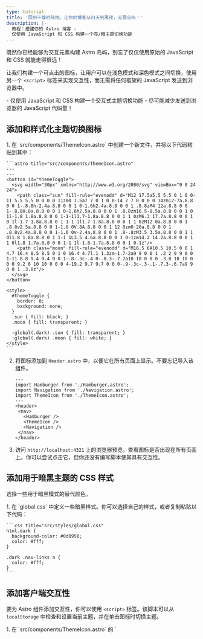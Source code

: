 ```yaml
---
type: tutorial
title: '回到干燥的陆地。让你的博客从白天到黑夜，无需岛屿！'
description: |-
  教程：搭建你的 Astro 博客 -
  仅使用 JavaScript 和 CSS 构建一个亮/暗主题切换功能
---
```


既然你已经能够为交互元素构建 Astro 岛屿，别忘了仅仅使用原始的 JavaScript 和 CSS 就能走得很远！

让我们构建一个可点击的图标，让用户可以在浅色模式和深色模式之间切换，使用另一个 `<script>` 标签来实现交互性，而无需将任何框架的 JavaScript 发送到浏览器中。

<PreCheck>
  - 仅使用 JavaScript 和 CSS 构建一个交互式主题切换功能
  - 尽可能减少发送到浏览器的 JavaScript 代码量！
</PreCheck>

## 添加和样式化主题切换图标

<Steps>
1. 在 `src/components/ThemeIcon.astro` 中创建一个新文件，并将以下代码粘贴到其中：

    ```astro title="src/components/ThemeIcon.astro"
    ---
    ---
    <button id="themeToggle">
      <svg width="30px" xmlns="http://www.w3.org/2000/svg" viewBox="0 0 24 24">
        <path class="sun" fill-rule="evenodd" d="M12 17.5a5.5 5.5 0 1 0 0-11 5.5 5.5 0 0 0 0 11zm0 1.5a7 7 0 1 0 0-14 7 7 0 0 0 0 14zm12-7a.8.8 0 0 1-.8.8h-2.4a.8.8 0 0 1 0-1.6h2.4a.8.8 0 0 1 .8.8zM4 12a.8.8 0 0 1-.8.8H.8a.8.8 0 0 1 0-1.6h2.5a.8.8 0 0 1 .8.8zm16.5-8.5a.8.8 0 0 1 0 1l-1.8 1.8a.8.8 0 0 1-1-1l1.7-1.8a.8.8 0 0 1 1 0zM6.3 17.7a.8.8 0 0 1 0 1l-1.7 1.8a.8.8 0 1 1-1-1l1.7-1.8a.8.8 0 0 1 1 0zM12 0a.8.8 0 0 1 .8.8v2.5a.8.8 0 0 1-1.6 0V.8A.8.8 0 0 1 12 0zm0 20a.8.8 0 0 1 .8.8v2.4a.8.8 0 0 1-1.6 0v-2.4a.8.8 0 0 1 .8-.8zM3.5 3.5a.8.8 0 0 1 1 0l1.8 1.8a.8.8 0 1 1-1 1L3.5 4.6a.8.8 0 0 1 0-1zm14.2 14.2a.8.8 0 0 1 1 0l1.8 1.7a.8.8 0 0 1-1 1l-1.8-1.7a.8.8 0 0 1 0-1z"/>
        <path class="moon" fill-rule="evenodd" d="M16.5 6A10.5 10.5 0 0 1 4.7 16.4 8.5 8.5 0 1 0 16.4 4.7l.1 1.3zm-1.7-2a9 9 0 0 1 .2 2 9 9 0 0 1-11 8.8 9.4 9.4 0 0 1-.8-.3c-.4 0-.8.3-.7.7a10 10 0 0 0 .3.8 10 10 0 0 0 9.2 6 10 10 0 0 0 4-19.2 9.7 9.7 0 0 0-.9-.3c-.3-.1-.7.3-.6.7a9 9 0 0 1 .3.8z"/>
      </svg>
    </button>

    <style>
      #themeToggle {
        border: 0;
        background: none;
      }
      .sun { fill: black; }
      .moon { fill: transparent; }

      :global(.dark) .sun { fill: transparent; }
      :global(.dark) .moon { fill: white; }
    </style>
    ```

2. 将图标添加到 `Header.astro` 中，以便它在所有页面上显示。不要忘记导入该组件。

     ```astro title="src/components/Header.astro" ins={4,9}
    ---
    import Hamburger from './Hamburger.astro';
    import Navigation from './Navigation.astro';
    import ThemeIcon from './ThemeIcon.astro';
    ---
    <header>
      <nav>
        <Hamburger />
        <ThemeIcon />
        <Navigation />
      </nav>
    </header>
    ```

3. 访问 `http://localhost:4321` 上的浏览器预览，查看图标是否出现在所有页面上。你可以尝试点击它，但你还没有编写脚本使其具有交互性。
</Steps>

## 添加用于暗黑主题的 CSS 样式

选择一些用于暗黑模式的替代颜色。

<Steps>
1. 在 `global.css` 中定义一些暗黑样式。你可以选择自己的样式，或者复制粘贴以下代码：

    ```css title="src/styles/global.css"
    html.dark {
      background-color: #0d0950;
      color: #fff;
    }

    .dark .nav-links a {
      color: #fff;
    }
    ```
</Steps>

## 添加客户端交互性

要为 Astro 组件添加交互性，你可以使用 `<script>` 标签。该脚本可以从 `localStorage` 中检查和设置当前主题，并在单击图标时切换主题。

<Steps>
1. 在 `src/components/ThemeIcon.astro` 的 `<style>` 标签后面添加以下 `<script>` 标签：

    ```astro title="src/components/ThemeIcon.astro" ins={9-37}
    <style>
      .sun { fill: black; }
      .moon { fill: transparent; }

      :global(.dark) .sun { fill: transparent; }
      :global(.dark) .moon { fill: white; }
    </style>

    <script is:inline>
      const theme = (() => {
        if (typeof localStorage !== 'undefined' && localStorage.getItem('theme')) {
          return localStorage.getItem('theme');
        }
        if (window.matchMedia('(prefers-color-scheme: dark)').matches) {
          return 'dark';
        }
          return 'light';
      })();
          
      if (theme === 'light') {
        document.documentElement.classList.remove('dark');
      } else {
        document.documentElement.classList.add('dark');
      }

      window.localStorage.setItem('theme', theme);

      const handleToggleClick = () => {
        const element = document.documentElement;
        element.classList.toggle("dark");
        
        const isDark = element.classList.contains("dark");
        localStorage.setItem("theme", isDark ? "dark" : "light");
      }

      document.getElementById("themeToggle").addEventListener("click", handleToggleClick);
    </script>
    ```

2. 检查 `http://localhost:4321` 上的浏览器预览，并单击主题图标。验证是否可以在浅色和暗黑模式之间进行切换。
</Steps>

<Box icon="question-mark">

### 检验你的知识

选择下列每个陈述描述的是 Astro `<script>` 标签、UI 框架组件还是两者都是。

1. 它们允许你在网站上包含交互式 UI 元素。

    <MultipleChoice>
      <Option>
        Astro 的 `<script>` 标签
      </Option>
      <Option>
        UI 框架组件
      </Option>
      <Option isCorrect>
        两者皆是
      </Option>
    </MultipleChoice>

2. 除非你包含一个 client: 将它们的 JavaScript 发送到客户端并在浏览器中运行，否则它们会在你的网站上创建静态元素。

    <MultipleChoice>
      <Option>
        Astro 的 `<script>` 标签
      </Option>
      <Option isCorrect>
        UI 框架组件
      </Option>
      <Option>
        两者皆是
      </Option>
    </MultipleChoice>

3. 它们允许你在不需要使用该技术栈启动全新项目的情况下，「尝试」新的框架。

    <MultipleChoice>
      <Option>
        Astro 的 `<script>` 标签
      </Option>
      <Option isCorrect>
        UI 框架组件
      </Option>
      <Option>
        两者皆是
      </Option>
    </MultipleChoice>

4. 它们使你能够复用在其他框架中编写的代码，你通常可以将它们直接放入你的网站中。

    <MultipleChoice>
      <Option>
        Astro 的 `<script>` 标签
      </Option>
      <Option isCorrect>
        UI 框架组件
      </Option>
      <Option>
        两者皆是
      </Option>
    </MultipleChoice>

5. 它们能够让你在不需要了解或学习其他 JavaScript 框架的情况下，添加交互性。

    <MultipleChoice>
      <Option isCorrect>
        Astro 的 `<script>` 标签
      </Option>
      <Option>
        UI 框架组件
      </Option>
      <Option>
        两者皆是
      </Option>
    </MultipleChoice>
</Box>

<Box icon="check-list">

## 任务清单

<Checklist>
- [ ] 当我不想添加框架时，我可以使用 JavaScript 实现交互性。
</Checklist>
</Box>

### 相关资源

- [Astro 中的客户端 `<script>`](/zh-cn/guides/client-side-scripts/)
